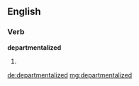 ==English==

===Verb===
'''departmentalized'''

# {{past of|departmentalize}}

[[de:departmentalized]]
[[mg:departmentalized]]